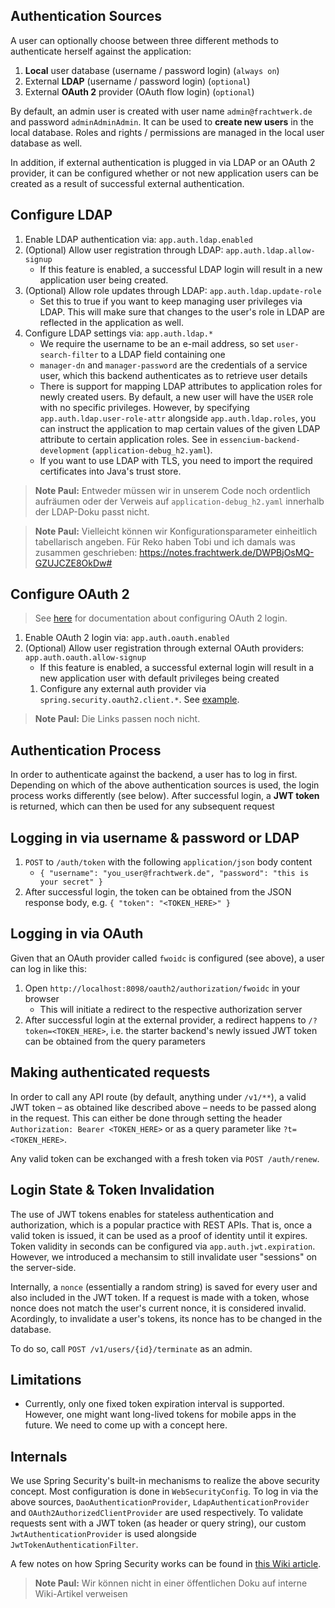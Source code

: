 ## Authentication Sources
A user can optionally choose between three different methods to authenticate herself against the application:

1. **Local** user database (username / password login) (`always on`)
2. External **LDAP** (username / password login) (`optional`)
3. External **OAuth 2** provider (OAuth flow login) (`optional`)

By default, an admin user is created with user name `admin@frachtwerk.de` and password `adminAdminAdmin`. It can be used to **create new users** in the local database. Roles and rights / permissions are managed in the local user database as well.

In addition, if external authentication is plugged in via LDAP or an OAuth 2 provider, it can be configured whether or not new application users can be created as a result of successful external authentication.

## Configure LDAP
1. Enable LDAP authentication via: `app.auth.ldap.enabled`
1. (Optional) Allow user registration through LDAP: `app.auth.ldap.allow-signup`
    * If this feature is enabled, a successful LDAP login will result in a new application user being created.
1. (Optional) Allow role updates through LDAP: `app.auth.ldap.update-role`
    * Set this to true if you want to keep managing user privileges via LDAP. This will make sure that changes to the user's role in LDAP are reflected in the application as well.
1. Configure LDAP settings via: `app.auth.ldap.*`
    * We require the username to be an e-mail address, so set `user-search-filter` to a LDAP field containing one
    * `manager-dn` and `manager-password` are the credentials of a service user, which this backend authenticates as to retrieve user details
    * There is support for mapping LDAP attributes to application roles for newly created users. By default, a new user will have the `USER` role with no specific privileges. However, by specifying `app.auth.ldap.user-role-attr` alongside `app.auth.ldap.roles`, you can instruct the application to map certain values of the given LDAP attribute to certain application roles. See in `essencium-backend-development` (`application-debug_h2.yaml`).
    * If you want to use LDAP with TLS, you need to import the required certificates into Java's trust store.

> **Note Paul:** Entweder müssen wir in unserem Code noch ordentlich aufräumen oder der Verweis auf `application-debug_h2.yaml` innerhalb der LDAP-Doku passt nicht.

> **Note Paul:** Vielleicht können wir Konfigurationsparameter einheitlich tabellarisch angeben. Für Reko haben Tobi und ich damals was zusammen geschrieben: https://notes.frachtwerk.de/DWPBjOsMQ-GZUJCZE8OkDw#


## Configure OAuth 2
> See [here](doc/oauth2.md) for documentation about configuring OAuth 2 login.
1. Enable OAuth 2 login via: `app.auth.oauth.enabled`
1. (Optional) Allow user registration through external OAuth providers: `app.auth.oauth.allow-signup`
    * If this feature is enabled, a successful external login will result in a new application user with default privileges being created
    1. Configure any external auth provider via `spring.security.oauth2.client.*`. See [example](doc/oauth_example.yml).

> **Note Paul:** Die Links passen noch nicht.

## Authentication Process
In order to authenticate against the backend, a user has to log in first. Depending on which of the above authentication sources is used, the login process works differently (see below). After successful login, a **JWT token** is returned, which can then be used for any subsequent request

## Logging in via username & password or LDAP
1. `POST` to `/auth/token` with the following `application/json` body content
    * `{ "username": "you_user@frachtwerk.de", "password": "this is your secret" }`
1. After successful login, the token can be obtained from the JSON response body, e.g. `{ "token": "<TOKEN_HERE>" }`

## Logging in via  OAuth
Given that an OAuth provider called `fwoidc` is configured (see above), a user can log in like this:
1. Open `http://localhost:8098/oauth2/authorization/fwoidc` in your browser
    * This will initiate a redirect to the respective authorization server
1. After successful login at the external provider, a redirect happens to `/?token=<TOKEN_HERE>`, i.e. the starter backend's newly issued JWT token can be obtained from the query parameters

## Making authenticated requests
In order to call any API route (by default, anything under `/v1/**`), a valid JWT token – as obtained like described above – needs to be passed along in the request. This can either be done through setting the header `Authorization: Bearer <TOKEN_HERE>` or as a query parameter like `?t=<TOKEN_HERE>`.

Any valid token can be exchanged with a fresh token via `POST /auth/renew`.

## Login State & Token Invalidation
The use of JWT tokens enables for stateless authentication and authorization, which is a popular practice with REST APIs. That is, once a valid token is issued, it can be used as a proof of identity until it expires. Token validity in seconds can be configured via `app.auth.jwt.expiration`. However, we introduced a mechansim to still invalidate user "sessions" on the server-side.

Internally, a `nonce` (essentially a random string) is saved for every user and also included in the JWT token. If a request is made with a token, whose nonce does not match the user's current nonce, it is considered invalid. Acordingly, to invalidate a user's tokens, its nonce has to be changed in the database.

To do so, call `POST /v1/users/{id}/terminate` as an admin.

## Limitations
* Currently, only one fixed token expiration interval is supported. However, one might want long-lived tokens for mobile apps in the future. We need to come up with a concept here.

## Internals
We use Spring Security's built-in mechanisms to realize the above security concept. Most configuration is done in `WebSecurityConfig`. To log in via the above sources, `DaoAuthenticationProvider`, `LdapAuthenticationProvider` and `OAuth2AuthorizedClientProvider` are used respectively. To validate requests sent with a JWT token (as header or query string), our custom `JwtAuthenticationProvider` is used alongside `JwtTokenAuthenticationFilter`.

A few notes on how Spring Security works can be found in [this Wiki article](https://wikijs.intranet.frachtwerk.de/de/HowTos/Spring_Security).

> **Note Paul:** Wir können nicht in einer öffentlichen Doku auf interne Wiki-Artikel verweisen
